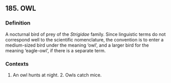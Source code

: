 ## 185. OWL
### Definition
A nocturnal bird of prey of the <i>Strigidae</i> family. Since linguistic terms do not correspond well to the scientific nomenclature, the convention is to enter a medium-sized bird under the meaning ‘owl’, and a larger bird for the meaning ‘eagle-owl’, if there is a separate term.

### Contexts
1. An owl hunts at night. 2. Owls catch mice.

